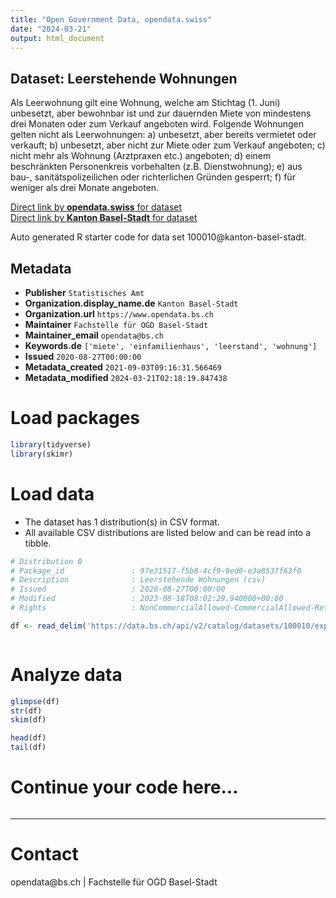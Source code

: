 ```yaml
---
title: "Open Government Data, opendata.swiss"
date: "2024-03-21"
output: html_document
---
```


## Dataset: Leerstehende Wohnungen

Als Leerwohnung gilt eine Wohnung, welche am Stichtag (1. Juni) unbesetzt, aber bewohnbar ist und zur dauernden Miete von mindestens drei Monaten oder zum Verkauf angeboten wird. Folgende Wohnungen gelten nicht als Leerwohnungen: a) unbesetzt, aber bereits vermietet oder verkauft; b) unbesetzt, aber nicht zur Miete oder zum Verkauf angeboten; c) nicht mehr als Wohnung (Arztpraxen etc.) angeboten; d) einem beschränkten Personenkreis vorbehalten (z.B. Dienstwohnung); e) aus bau-, sanitätspolizeilichen oder richterlichen Gründen gesperrt; f) für weniger als drei Monate angeboten.

[Direct link by **opendata.swiss** for dataset](https://opendata.swiss/de/dataset/leerstehende-wohnungen)<br>
[Direct link by **Kanton Basel-Stadt** for dataset](https://data.bs.ch/explore/dataset/100010/)

Auto generated R starter code for data set 100010@kanton-basel-stadt.

## Metadata

- **Publisher** `Statistisches Amt`
- **Organization.display_name.de** `Kanton Basel-Stadt`
- **Organization.url** `https://www.opendata.bs.ch`
- **Maintainer** `Fachstelle für OGD Basel-Stadt`
- **Maintainer_email** `opendata@bs.ch`
- **Keywords.de** `['miete', 'einfamilienhaus', 'leerstand', 'wohnung']`
- **Issued** `2020-08-27T00:00:00`
- **Metadata_created** `2021-09-03T09:16:31.566469`
- **Metadata_modified** `2024-03-21T02:18:19.847438`


# Load packages

```r

library(tidyverse)
library(skimr)

```

# Load data

-   The dataset has 1 distribution(s) in CSV format.
-   All available CSV distributions are listed below and can be read into a tibble.

```r

# Distribution 0
# Package_id               : 97e31517-f5b8-4cf9-9ed0-e3a8537f63f0
# Description              : Leerstehende Wohnungen (csv)
# Issued                   : 2020-08-27T00:00:00
# Modified                 : 2023-08-18T08:02:29.940000+00:00
# Rights                   : NonCommercialAllowed-CommercialAllowed-ReferenceRequired

df <- read_delim('https://data.bs.ch/api/v2/catalog/datasets/100010/exports/csv')



```

# Analyze data

```r

glimpse(df)
str(df)
skim(df)

head(df)
tail(df)

```

# Continue your code here...

```r

```

------------------------------------------------------------------------

# Contact

opendata@bs.ch | Fachstelle für OGD Basel-Stadt
